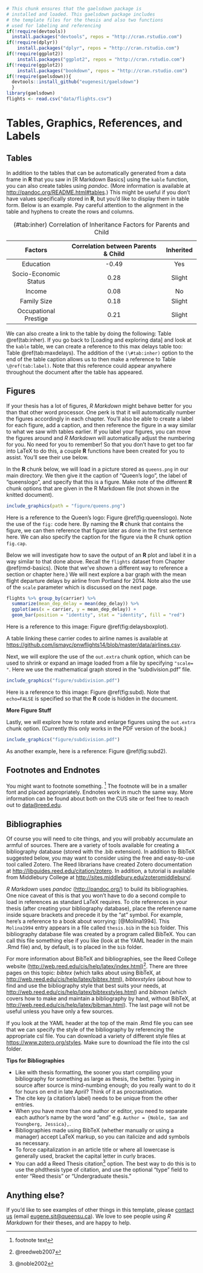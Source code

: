 ```r
# This chunk ensures that the gaelsdown package is
# installed and loaded. This gaelsdown package includes
# the template files for the thesis and also two functions
# used for labeling and referencing
if(!require(devtools))
  install.packages("devtools", repos = "http://cran.rstudio.com")
if(!require(dplyr))
    install.packages("dplyr", repos = "http://cran.rstudio.com")
if(!require(ggplot2))
    install.packages("ggplot2", repos = "http://cran.rstudio.com")
if(!require(ggplot2))
    install.packages("bookdown", repos = "http://cran.rstudio.com")
if(!require(gaelsdown)){
  devtools::install_github("eugenesit/gaelsdown")
  }
library(gaelsdown)
flights <- read.csv("data/flights.csv")
```


# Tables, Graphics, References, and Labels {#ref-labels}

## Tables

In addition to the tables that can be automatically generated from a data frame in **R** that you saw in [R Markdown Basics] using the `kable` function, you can also create tables using _pandoc_. (More information is available at <http://pandoc.org/README.html#tables>.)  This might be useful if you don't have values specifically stored in **R**, but you'd like to display them in table form.  Below is an example.  Pay careful attention to the alignment in the table and hyphens to create the rows and columns.

----------------------------------------------------------------------------------
  Factors                    Correlation between Parents & Child      Inherited
------------------------- ----------------------------------------- --------------
  Education                                -0.49                         Yes
  
  Socio-Economic Status                     0.28                        Slight   
  
  Income                                    0.08                          No
  
  Family Size                               0.18                        Slight
  
  Occupational Prestige                     0.21                        Slight
------------------------- ----------------------------------------- --------------
Table: (\#tab:inher) Correlation of Inheritance Factors for Parents and Child 

We can also create a link to the table by doing the following: Table \@ref(tab:inher).  If you go back to [Loading and exploring data] and look at the `kable` table, we can create a reference to this max delays table too: Table \@ref(tab:maxdelays). The addition of the `(\#tab:inher)` option to the end of the table caption allows us to then make a reference to Table `\@ref(tab:label)`. Note that this reference could appear anywhere throughout the document after the table has appeared.  

<!-- We will next explore ways to create this label-ref link using figures. -->

\clearpage

<!-- clearpage ends the page, and also dumps out all floats.
  Floats are things like tables and figures. -->


## Figures

If your thesis has a lot of figures, _R Markdown_ might behave better for you than that other word processor.  One perk is that it will automatically number the figures accordingly in each chapter.    You'll also be able to create a label for each figure, add a caption, and then reference the figure in a way similar to what we saw with tables earlier.  If you label your figures, you can move the figures around and _R Markdown_ will automatically adjust the numbering for you.  No need for you to remember!  So that you don't have to get too far into LaTeX to do this, a couple **R** functions have been created for you to assist.  You'll see their use below.

<!--
One thing that may be annoying is the way _R Markdown_ handles "floats" like tables and figures (it's really \LaTeX's fault). \LaTeX\ will try to find the best place to put your object based on the text around it and until you're really, truly done writing you should just leave it where it lies. There are some optional arguments specified in the options parameter of the `label` function.  If you need to shift your figure around, it might be good to look here on tweaking the options argument:  <https://en.wikibooks.org/wiki/LaTeX/Floats,_Figures_and_Captions>

If you need a graphic or tabular material to be part of the text, you can just put it inline. If you need it to appear in the list of figures or tables, it should be placed in a code chunk.
-->


In the **R** chunk below, we will load in a picture stored as `queens.png` in our main directory.  We then give it the caption of "Queen's logo", the label of "queenslogo", and specify that this is a figure.  Make note of the different **R** chunk options that are given in the R Markdown file (not shown in the knitted document).

```r
include_graphics(path = "figure/queens.png")
```

Here is a reference to the Queen's logo: Figure \@ref(fig:queenslogo).  Note the use of the `fig:` code here.  By naming the **R** chunk that contains the figure, we can then reference that figure later as done in the first sentence here.  We can also specify the caption for the figure via the R chunk option `fig.cap`.

\clearpage 

<!-- starts a new page and stops trying to place floats such as tables and figures -->

Below we will investigate how to save the output of an **R** plot and label it in a way similar to that done above.  Recall the `flights` dataset from Chapter \@ref(rmd-basics).  (Note that we've shown a different way to reference a section or chapter here.)  We will next explore a bar graph with the mean flight departure delays by airline from Portland for 2014.  Note also the use of the `scale` parameter which is discussed on the next page.

```r
flights %>% group_by(carrier) %>%
  summarize(mean_dep_delay = mean(dep_delay)) %>%
  ggplot(aes(x = carrier, y = mean_dep_delay)) +
  geom_bar(position = "identity", stat = "identity", fill = "red")
```

Here is a reference to this image: Figure \@ref(fig:delaysboxplot).

A table linking these carrier codes to airline names is available at <https://github.com/ismayc/pnwflights14/blob/master/data/airlines.csv>.

\clearpage

Next, we will explore the use of the `out.extra` chunk option, which can be used to shrink or expand an image loaded from a file by specifying `"scale= "`. Here we use the mathematical graph stored in the "subdivision.pdf" file.

```r
include_graphics("figure/subdivision.pdf")
```

Here is a reference to this image: Figure \@ref(fig:subd).  Note that `echo=FALSE` is specified so that the **R** code is hidden in the document.

**More Figure Stuff**

Lastly, we will explore how to rotate and enlarge figures using the `out.extra` chunk option.  (Currently this only works in the PDF version of the book.)

```r
include_graphics("figure/subdivision.pdf")
```

As another example, here is a reference: Figure \@ref(fig:subd2).  

## Footnotes and Endnotes

You might want to footnote something. ^[footnote text] The footnote will be in a smaller font and placed appropriately. Endnotes work in much the same way. More information can be found about both on the CUS site or feel free to reach out to <data@reed.edu>.

## Bibliographies

Of course you will need to cite things, and you will probably accumulate an armful of sources. There are a variety of tools available for creating a bibliography database (stored with the .bib extension).  In addition to BibTeX suggested below, you may want to consider using the free and easy-to-use tool called Zotero.  The Reed librarians have created Zotero documentation at <http://libguides.reed.edu/citation/zotero>.  In addition, a tutorial is available from Middlebury College at <http://sites.middlebury.edu/zoteromiddlebury/>.

_R Markdown_ uses _pandoc_ (<http://pandoc.org/>) to build its bibliographies.  One nice caveat of this is that you won't have to do a second compile to load in references as standard LaTeX requires. To cite references in your thesis (after creating your bibliography database), place the reference name inside square brackets and precede it by the "at" symbol.  For example, here's a reference to a book about worrying:  [@Molina1994].  This `Molina1994` entry appears in a file called `thesis.bib` in the `bib` folder.  This bibliography database file was created by a program called BibTeX.  You can call this file something else if you like (look at the YAML header in the main .Rmd file) and, by default, is to placed in the `bib` folder.  

For more information about BibTeX and bibliographies, see the Reed College website (<http://web.reed.edu/cis/help/latex/index.html>)^[@reedweb2007]. There are three pages on this topic:  _bibtex_ (which talks about using BibTeX, at <http://web.reed.edu/cis/help/latex/bibtex.html>), _bibtexstyles_ (about how to find and use the bibliography style that best suits your needs, at <http://web.reed.edu/cis/help/latex/bibtexstyles.html>) and _bibman_ (which covers how to make and maintain a bibliography by hand, without BibTeX, at <http://web.reed.edu/cis/help/latex/bibman.html>). The last page will not be useful unless you have only a few sources.

If you look at the YAML header at the top of the main .Rmd file you can see that we can specify the style of the bibliography by referencing the appropriate csl file.  You can download a variety of different style files at <https://www.zotero.org/styles>.  Make sure to download the file into the csl folder.

**Tips for Bibliographies**

- Like with thesis formatting, the sooner you start compiling your bibliography for something as large as thesis, the better. Typing in source after source is mind-numbing enough; do you really want to do it for hours on end in late April? Think of it as procrastination.
- The cite key (a citation's label) needs to be unique from the other entries.
- When you have more than one author or editor, you need to separate each author's name by the word "and" e.g. `Author = {Noble, Sam and Youngberg, Jessica},`.
- Bibliographies made using BibTeX (whether manually or using a manager) accept LaTeX markup, so you can italicize and add symbols as necessary.
- To force capitalization in an article title or where all lowercase is generally used, bracket the capital letter in curly braces.
- You can add a Reed Thesis citation^[@noble2002] option. The best way to do this is to use the phdthesis type of citation, and use the optional "type" field to enter "Reed thesis" or "Undergraduate thesis." 

## Anything else?

If you'd like to see examples of other things in this template, please [contact us](https://github.com/eugenesit/gaelsdown/issues/new) (email <eugene.sit@queensu.ca>). We love to see people using _R Markdown_ for their theses, and are happy to help.

